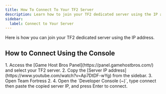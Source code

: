 ```yaml
---
title: How To Connect To Your TF2 Server
description: Learn how to join your TF2 dedicated server using the IP address.
sidebar:
  label: Connect to Your Server
---
```


Here is how you can join your TF2 dedicated server using the IP address.

## How to Connect Using the Console
<Steps>
1. Access the [Game Host Bros Panel](https://panel.gamehostbros.com/) and select your TF2 server.
2. Copy the [Server IP address](https://www.youtube.com/watch?v=Ap7DtDF-wYg) from the sidebar.
3. Open Team Fortress 2.
4. Open the `Developer Console (~)`, type connect then paste the copied server IP, and press Enter to connect.
</Steps>